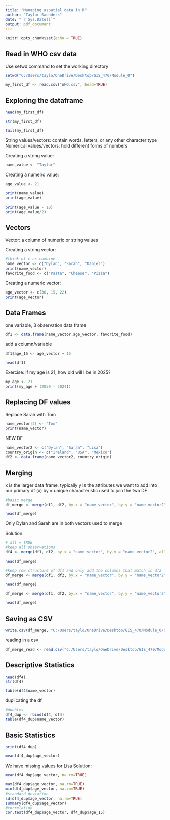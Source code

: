 ---
title: "Managing aspatial data in R"
author: "Taylor Saunders"
date: "`r Sys.Date()`"
output: pdf_document
---

```{r setup, include=FALSE}
knitr::opts_chunk$set(echo = TRUE)
```

## Read in WHO csv data

Use setwd command to set the working directory

```{r}
setwd("C:/Users/taylo/OneDrive/Desktop/GIS_470/Module_0")
```


```{r}
my_first_df <- read.csv("WHO.csv", head=TRUE)
```

## Exploring the dataframe

```{r}
head(my_first_df)
```
```{r}
str(my_first_df)
```
```{r}
tail(my_first_df)
```
String values/vectors: contain words, letters, or any other character type
Numerical values/vectors: hold different forms of numbers

Creating a string value:
```{r}
name_value <- "Taylor"
```

Creating a numeric value: 
```{r}
age_value <- 21
```


```{r}
print(name_value)
print(age_value)
```
```{r}
print(age_value - 10)
print(age_value/2)
```
## Vectors

Vector: a column of numeric or string values 

Creating a string vector:
```{r}
#think of c as combine
name_vector <- c("Dylan", "Sarah", "Daniel")
print(name_vector)
favorite_food <- c("Pasta", "Cheese", "Pizza")
```
Creating a numeric vector:
```{r}
age_vector <- c(30, 15, 22)
print(age_vector)
```
## Data Frames

one variable, 3 observation data frame
```{r}
df1 <- data.frame(name_vector,age_vector, favorite_food)
```


add a column/variable
```{r}
df1$age_15 <- age_vector + 15
```

```{r}
head(df1)
```


Exercise: if my age is 21, how old will I be in 2025?
```{r}
my_age <- 21
print(my_age + (2050 - 2024))
```
## Replacing DF values

Replace Sarah with Tom
```{r}
name_vector[2] <- "Tom"
print(name_vector)
```

NEW DF
```{r}
name_vector2 <- c("Dylan", "Sarah", "Lisa")
country_origin <- c("Ireland", "USA", "Mexico")
df2 <- data.frame(name_vector2, country_origin)
```


## Merging

x is the larger data frame, typically
y is the attributes we want to add into our primary df (x)
by = unique characteristic used to join the two DF

```{r}
#basic merge
df_merge <- merge(df1, df2, by.x = "name_vector", by.y = "name_vector2")
```

```{r}
head(df_merge)
```

Only Dylan and Sarah are in both vectors used to merge

Solution:
```{r}
# all = TRUE
#keep all observations
df4 <- merge(df1, df2, by.x = "name_vector", by.y = "name_vector2", all = TRUE)
```

```{r}
head(df_merge)
```

```{r}
#keep row structure of df1 and only add the columns that match in df2
df_merge <- merge(df1, df2, by.x = "name_vector", by.y = "name_vector2", all.x = TRUE)
```

```{r}
head(df_merge)
```

```{r}
df_merge <- merge(df1, df2, by.x = "name_vector", by.y = "name_vector2", all.y = TRUE)

head(df_merge)
```

## Saving as CSV
```{r}
write.csv(df_merge, "C:/Users/taylo/OneDrive/Desktop/GIS_470/Module_0/df_merge.csv")
```

reading in a csv
```{r}
df_merge_read <- read.csv("C:/Users/taylo/OneDrive/Desktop/GIS_470/Module_0/df_merge.csv", head=T)
```


## Descriptive Statistics

```{r}
head(df4)
str(df4)
```
```{r}
table(df4$name_vector)
```
duplicating the df
```{r}
#doubles
df4_dup <- rbind(df4, df4)
table(df4_dup$name_vector)
```

## Basic Statistics

```{r}
print(df4_dup)
```

```{r}
mean(df4_dup$age_vector)
```
We have missing values for Lisa
Solution:

```{r}
mean(df4_dup$age_vector, na.rm=TRUE)
```

```{r}
max(df4_dup$age_vector, na.rm=TRUE)
min(df4_dup$age_vector, na.rm=TRUE)
#standard deviation
sd(df4_dup$age_vector, na.rm=TRUE)
summary(df4_dup$age_vector)
#correlation
cor.test(df4_dup$age_vector, df4_dup$age_15)
```

